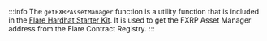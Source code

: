 :::info
The `getFXRPAssetManager` function is a utility function that is included in the [Flare Hardhat Starter Kit](/network/guides/hardhat-foundry-starter-kit).
It is used to get the FXRP Asset Manager address from the Flare Contract Registry.
:::
